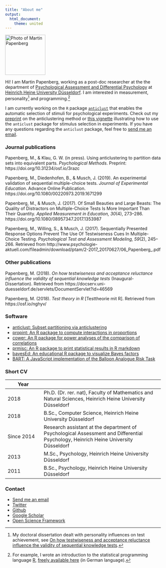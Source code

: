 ```yaml
---
title: "About me"
output:
  html_document:
    theme: united
---
```


<img src = "me.png" width = 130 alt = "Photo of Martin Papenberg">

Hi! I am Martin Papenberg, working as a post-doc researcher at the the 
department of [Psychological Assessment and Differential 
Psychology](http://www.psychologie.hhu.de/en/research-teams/psychological-assessment-and-differential-psychology/arbeitsgruppe.html) 
at [Heinrich Heine University 
Düsseldorf](https://www.uni-duesseldorf.de/home/en/home.html). I am 
interested in measurement, personality[^diss] and programming.[^R]

I am currently working on the `R` package 
[`anticlust`](https://github.com/m-Py/anticlust) that enables 
the automatic selection of stimuli for psychological experiments. Check 
out my [preprint](https://psyarxiv.com/3razc/) on the anticlustering method 
or [this vignette](https://m-py.github.io/anticlust/articles/stimulus-selection.html) illustrating how to use the `anticlust` package for stimulus 
selection in experiments. If you have any questions regarding the 
`anticlust` package, feel free to <a href = 
"mailto:martin.papenberg@hhu.de?subject=Help with the anticlust 
package">send me an email</a>.

### Journal publications

Papenberg, M., & Klau, G. W. (in press). Using anticlustering to 
partition data sets into equivalent parts. *Psychological Methods*.
Preprint: https://doi.org/10.31234/osf.io/3razc

Papenberg, M., Diedenhofen, B., & Musch, J. (2019). An experimental 
validation of sequential multiple-choice tests. *Journal of Experimental 
Education*. Advance Online Publication. 
https://doi.org/10.1080/00220973.2019.1671299

Papenberg, M., & Musch, J. (2017). Of Small Beauties and Large Beasts: 
The Quality of Distractors on Multiple-Choice Tests Is More Important 
Than Their Quantity. *Applied Measurement in Education, 30*(4), 273--286.
https://doi.org/10.1080/08957347.2017.1353987

Papenberg, M., Willing, S., & Musch, J. (2017). Sequentially Presented 
Response Options Prevent The Use Of Testwiseness Cues In Multiple-Choice 
Testing. *Psychological Test and Assessment Modeling, 59*(2), 245--266.
Retrieved from http://www.psychologie-aktuell.com/fileadmin/download/ptam/2-2017_20170627/06_Papenberg_.pdf

### Other publications

Papenberg, M. (2018). *On how testwiseness and acceptance reluctance 
influence the validity of sequential knowledge tests*
(Inaugural-Dissertation). Retrieved from 
https://docserv.uni-duesseldorf.de/servlets/DocumentServlet?id=46569

Papenberg, M. (2018). *Test theory in R* [Testtheorie mit R]. Retrieved 
from https://osf.io/nghyv/

### Software

- [anticlust: Subset partitioning via anticlustering](https://github.com/m-Py/anticlust)
- [propint: An R package to compute interactions in proportions](https://github.com/m-Py/propint)
- [cower: An R package for power analyses of the comparison of correlations](https://github.com/m-Py/cower)
- [prmisc: An R package to print statistical results in R markdown](https://github.com/m-Py/prmisc)
- [bayesEd: An educational R package to visualize Bayes factors](https://github.com/m-Py/bayesEd)
- [BART: A JavaScript implementation of the Balloon Analogue Risk Task](https://github.com/m-Py/BART)

### Short CV

| Year |  |
| ---- | ------------- | 
| 2018 | Ph.D. (Dr. rer. nat), Faculty of Mathematics and Natural Sciences, Heinrich Heine University Düsseldorf |
| 2018 | B.Sc., Computer Science, Heinrich Heine University Düsseldorf |
| Since 2014 | Research assistant at the department of Psychological Assessment and Differential Psychology, Heinrich Heine University Düsseldorf |
| 2013 | M.Sc., Psychology, Heinrich Heine University Düsseldorf |
| 2011 | B.Sc., Psychology, Heinrich Heine University Düsseldorf |

### Contact

- <a href = "mailto:martin.papenberg@hhu.de">Send me an email</a>
- [Twitter](https://twitter.com/MPapenberg)
- [Github](https://github.com/m-Py)
- [Google Scholar](https://scholar.google.de/citations?user=_h33JecAAAAJ&hl=de&oi=sra)
- [Open Science Framework](https://osf.io/3gq2h)


[^diss]: My doctoral dissertation dealt with personality influences on 
test achievement, see [On how testwiseness and acceptance reluctance 
influence the validity of sequential knowledge 
tests](https://docserv.uni-duesseldorf.de/servlets/DerivateServlet/Derivate-49582/%2B%2B%2B%2B%202018%20Dissertation%20Martin%20Papenberg.pdf).

[^R]: For example, I wrote an introduction to the statistical 
programming language [R](https://cran.r-project.org/), [freely available
here](https://osf.io/nghyv/) (in German language).
